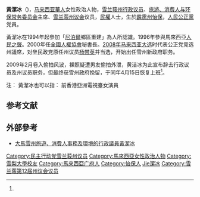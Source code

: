 {{Expand|time=2018-02-08T08:52:43+00:00}}
{{Infobox Officeholder
| name = 黃潔冰
| width = 140
| office = {{Selangor}}[[雪兰莪州行政议会|行政议会]]<br>[[旅游、消费人与环保常务委员会|旅游、消费人与环保常务委员会]]主席
| monarch =[[苏丹沙拉弗丁|苏丹沙拉弗丁]]
| 1blankname = 州务大臣
| 1namedata = [[阿都卡立|阿都卡立]]
| term_start = 2008年
| term_end =
| constituency_AM2 ={{zyx|武吉蘭樟}}
| assembly2 = 雪兰莪州议会
| term_start2 = 2008年3月8日
| term_end2 =
| predecessor2 = [[杨带英|杨带英]]
| successor2 =
| other_name = 英文名：{{lang|en|Elizabeth Wong}}
| Sex =女 
| Native place =[[廣東|廣東]]惠州
| place of birth ={{MAS}}[[霹雳州|霹雳州]][[怡保|怡保]]
| date of birth = 1972年
| spouse = 
| party ={{希盟}}<br>{{公正黨}}
| educate =[[悉尼大学|悉尼大学]]文学系，副修政治经济学
| past =
}}
'''黃潔冰'''（{{bd|1972年||||catIdx=Huang黃潔冰}})，[[马来西亚華人|马来西亚華人]]女性政治人物，[[雪兰莪州|雪兰莪州]][[行政议员|行政议员]]、[[旅游、消费人与环保常务委员会|旅游、消费人与环保常务委员会]]主席、[[雪兰莪州议会|雪兰莪州议会]]{{zyx|武吉蘭樟}}议员，[[民權|民權]]人士，生於[[霹雳州|霹雳州]][[怡保|怡保]]，[[人民公正黨|人民公正黨]]党員。

黃潔冰在1994年起參加「[[尼泊爾|尼泊爾]]鄉區重建」為人所認識。1996年參與馬來西亞[[人民之聲|人民之聲]]。2000年任[[全國人權協會|全國人權協會]]秘書長。[[2008年马来西亚大选|2008年马来西亚大选]]时代表公正党竞选{{zyx|武吉蘭樟}}州議席，对垒民政党原任州议员[[杨带英|杨带英]]并当选，开始出任雪州新政府职务。

2009年2月卷入偷拍风波，裸照疑遭男友偷拍外泄，黄洁冰为此宣布辞去行政议员及州议员职务，但最终获雪州政府挽留，于同年4月15日恢复上班<ref name="光"/>。

注： 黃潔冰也可以指： 前香港亞洲電視臺女演員

==参考文献==
{{reflist|
<ref name="光">[http://search.sinchew-i.com/node/317295 接受雪州行政议会挽留‧黄洁冰留任2职]．光明日报，2009-4-15</ref>
}}

{{马来西亚人物小作品}}

== 外部參考 ==
{{Portal box|马来西亚|政治|人物}}
* [https://web.archive.org/web/20080603011717/http://mykampung.sinchew.com.my/node/34119?tid=6 大馬雪州旅遊、消費人事務及環境的行政議員黃潔冰]

{{马来西亚人物小作品}}

{{DEFAULTSORT:Huang黃潔冰}}<!-- 華人姓名，請統一採用漢語拼音 /-->
[[Category:民主行动党雪兰莪州议员|Category:民主行动党雪兰莪州议员]]
[[Category:馬來西亞女性政治人物|Category:馬來西亞女性政治人物]]
[[Category:雪梨大學校友|Category:雪梨大學校友]]
[[Category:馬來西亞广府人|Category:馬來西亞广府人]]
[[Category:怡保人|Category:怡保人]]
[[Category:黃姓|Jie潔冰]]
[[Category:雪兰莪第12届州议会议员|Category:雪兰莪第12届州议会议员]]